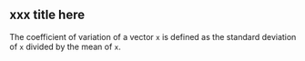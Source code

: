 ## xxx title here

 The coefficient of variation of a vector `x` is defined as the standard deviation of `x` divided by the mean of `x`. 



